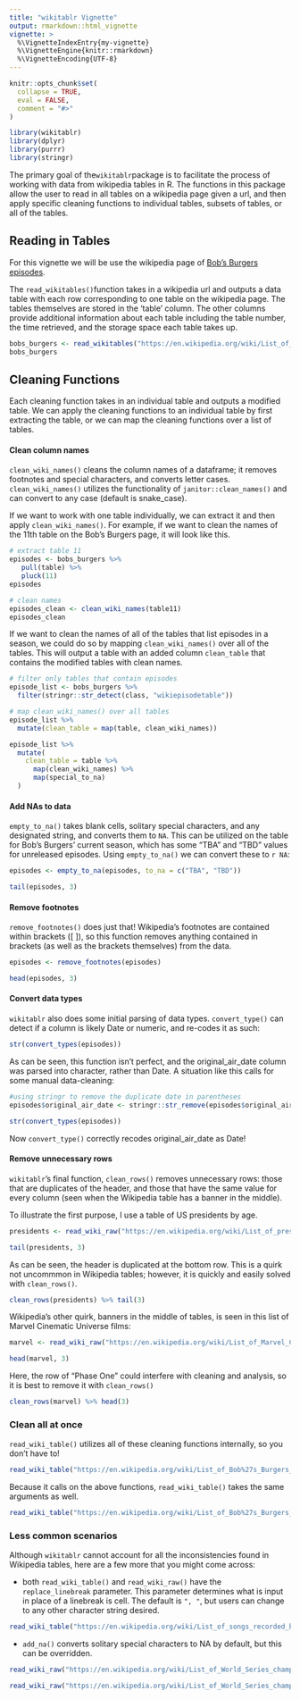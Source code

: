 ```yaml
---
title: "wikitablr Vignette"
output: rmarkdown::html_vignette
vignette: >
  %\VignetteIndexEntry{my-vignette}
  %\VignetteEngine{knitr::rmarkdown}
  %\VignetteEncoding{UTF-8}
---
```


```r
knitr::opts_chunk$set(
  collapse = TRUE,
  eval = FALSE,
  comment = "#>"
)
```

```r
library(wikitablr)
library(dplyr)
library(purrr)
library(stringr)
```

The primary goal of the`wikitablr`package is to facilitate the process of working with data from wikipedia tables in R. The functions in this package allow the user to read in all tables on a wikipedia page given a url, and then apply specific cleaning functions to individual tables, subsets of tables, or all of the tables.

## Reading in Tables

For this vignette we will be use the wikipedia page of [Bob's Burgers episodes]("https://en.wikipedia.org/wiki/List_of_Bob%27s_Burgers_episodes"). 

The `read_wikitables()`function takes in a wikipedia url and outputs a data table with each row corresponding to one table on the wikipedia page. The tables themselves are stored in the 'table' column. The other columns provide additional information about each table including the table number, the time retrieved, and the storage space each table takes up. 
```r
bobs_burgers <- read_wikitables("https://en.wikipedia.org/wiki/List_of_Bob%27s_Burgers_episodes")
bobs_burgers
```
## Cleaning Functions

Each cleaning function takes in an individual table and outputs a modified table. We can apply the cleaning functions to an individual table by first extracting the table, or we can map the cleaning functions over a list of tables.

#### Clean column names

`clean_wiki_names()` cleans the column names of a dataframe; it removes footnotes and special characters, and converts letter cases. `clean_wiki_names()` utilizes the functionality of `janitor::clean_names()` and can convert to any case (default is snake_case).

If we want to work with one table individually, we can extract it and then apply `clean_wiki_names()`. For example, if we want to clean the names of the 11th table on the Bob's Burgers page, it will look like this.

```r
# extract table 11
episodes <- bobs_burgers %>%
   pull(table) %>%
   pluck(11) 
episodes
```
```r
# clean names
episodes_clean <- clean_wiki_names(table11)
episodes_clean
```

If we want to clean the names of all of the tables that list episodes in a season, we could do so by mapping `clean_wiki_names()` over all of the tables. This will output a table with an added column `clean_table` that contains the modified tables with clean names.
```r
# filter only tables that contain episodes
episode_list <- bobs_burgers %>%
  filter(stringr::str_detect(class, "wikiepisodetable"))

# map clean_wiki_names() over all tables
episode_list %>%
  mutate(clean_table = map(table, clean_wiki_names))
```

```r
episode_list %>%
  mutate(
    clean_table = table %>%
      map(clean_wiki_names) %>%
      map(special_to_na)
  )
```


#### Add NAs to data
`empty_to_na()` takes blank cells, solitary special characters, and any designated string, and converts them to `NA`. This can be utilized on the table for Bob's Burgers' current season, which has some "TBA" and "TBD" values for unreleased episodes. Using `empty_to_na()` we can convert these to `r NA`:

```r
episodes <- empty_to_na(episodes, to_na = c("TBA", "TBD"))

tail(episodes, 3)
```

#### Remove footnotes
`remove_footnotes()` does just that! Wikipedia's footnotes are contained within brackets ([ ]), so this function removes anything contained in brackets (as well as the brackets themselves) from the data.

```r
episodes <- remove_footnotes(episodes)

head(episodes, 3)
```

#### Convert data types
`wikitablr` also does some initial parsing of data types. `convert_type()` can detect if a column is likely Date or numeric, and re-codes it as such:

```r
str(convert_types(episodes))
```

As can be seen, this function isn't perfect, and the original_air_date column was parsed into character, rather than Date. A situation like this calls for some manual data-cleaning:

```r
#using stringr to remove the duplicate date in parentheses
episodes$original_air_date <- stringr::str_remove(episodes$original_air_date, "\\(.*\\)") %>% stringr::str_trim()

str(convert_types(episodes))
```

Now `convert_type()` correctly recodes original_air_date as Date!

#### Remove unnecessary rows

`wikitablr`'s final function, `clean_rows()` removes unnecessary rows: those that are duplicates of the header, and those that have the same value for every column (seen when the Wikipedia table has a banner in the middle).

To illustrate the first purpose, I use a table of US presidents by age.
```r
presidents <- read_wiki_raw("https://en.wikipedia.org/wiki/List_of_presidents_of_the_United_States_by_age", 2)

tail(presidents, 3)
```

As can be seen, the header is duplicated at the bottom row. This is a quirk not uncommmon in Wikipedia tables; however, it is quickly and easily solved with `clean_rows()`.
```r
clean_rows(presidents) %>% tail(3)
```

Wikipedia's other quirk, banners in the middle of tables, is seen in this list of Marvel Cinematic Universe films:

```r
marvel <- read_wiki_raw("https://en.wikipedia.org/wiki/List_of_Marvel_Cinematic_Universe_films")

head(marvel, 3)
```

Here, the row of "Phase One" could interfere with cleaning and analysis, so it is best to remove it with `clean_rows()`

```r
clean_rows(marvel) %>% head(3)
```

### Clean all at once

`read_wiki_table()` utilizes all of these cleaning functions internally, so you don't have to!

```r
read_wiki_table("https://en.wikipedia.org/wiki/List_of_Bob%27s_Burgers_episodes", 11) %>% head(3)
```

Because it calls on the above functions, `read_wiki_table()` takes the same arguments as well.

```r
read_wiki_table("https://en.wikipedia.org/wiki/List_of_Bob%27s_Burgers_episodes", 11, to_na = "Mario D'Anna", case = "all_caps") %>% head(3)
```

### Less common scenarios

Although `wikitablr` cannot account for all the inconsistencies found in Wikipedia tables, here are a few more that you might come across:

* both `read_wiki_table()` and `read_wiki_raw()` have the `replace_linebreak` parameter. This parameter determines what is input in place of a linebreak is cell. The default is `", "`, but users can change to any other character string desired.
```r
read_wiki_table("https://en.wikipedia.org/wiki/List_of_songs_recorded_by_the_Beatles", 2, replace_linebreak = "\n") %>% head(3)
```

* `add_na()` converts solitary special characters to NA by default, but this can be overridden.
```r
read_wiki_raw("https://en.wikipedia.org/wiki/List_of_World_Series_champions", 2) %>% add_na() %>% tail(3)

read_wiki_raw("https://en.wikipedia.org/wiki/List_of_World_Series_champions", 2) %>% add_na(special_to_na = FALSE) %>% tail(3)
```

